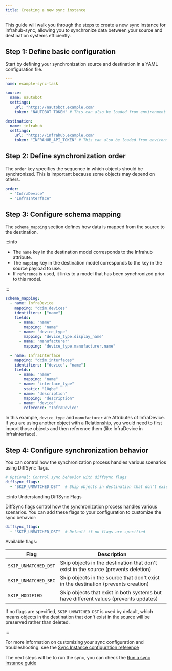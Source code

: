 ```yaml
---
title: Creating a new sync instance
---
```


This guide will walk you through the steps to create a new sync instance for infrahub-sync, allowing you to synchronize data between your source and destination systems efficiently.

## Step 1: Define basic configuration

Start by defining your synchronization source and destination in a YAML configuration file.

```yaml
---
name: example-sync-task

source:
  name: nautobot
  settings:
    url: "https://nautobot.example.com"
    token: "NAUTOBOT_TOKEN" # This can also be loaded from environment variables

destination:
  name: infrahub
  settings:
    url: "https://infrahub.example.com"
    token: "INFRAHUB_API_TOKEN" # This can also be loaded from environment variables
```

## Step 2: Define synchronization order

The `order` key specifies the sequence in which objects should be synchronized. This is important because some objects may depend on others.

```yaml
order:
  - "InfraDevice"
  - "InfraInterface"
```

## Step 3: Configure schema mapping

The `schema_mapping` section defines how data is mapped from the source to the destination.

:::info

- The `name` key in the destination model corresponds to the Infrahub attribute.
- The `mapping` key in the destination model corresponds to the key in the source payload to use.
- If `reference` is used, it links to a model that has been synchronized prior to this model.

:::

```yaml
schema_mapping:
  - name: InfraDevice
    mapping: "dcim.devices"
    identifiers: ["name"]
    fields:
      - name: "name"
        mapping: "name"
      - name: "device_type"
        mapping: "device_type.display_name"
      - name: "manufacturer"
        mapping: "device_type.manufacturer.name"

  - name: InfraInterface
    mapping: "dcim.interfaces"
    identifiers: ["device", "name"]
    fields:
      - name: "name"
        mapping: "name"
      - name: "interface_type"
        static: "10gbe"
      - name: "description"
        mapping: "description"
      - name: "device"
        reference: "InfraDevice"
```

In this example, `device_type` and `manufacturer` are Attributes of InfraDevice. If you are using another object with a Relationship, you would need to first import those objects and then reference them (like InfraDevice in InfraInterface).

## Step 4: Configure synchronization behavior

You can control how the synchronization process handles various scenarios using DiffSync flags.

```yaml
# Optional: Control sync behavior with diffsync flags
diffsync_flags:
  - "SKIP_UNMATCHED_DST"  # Skip objects in destination that don't exist in source
```

:::info Understanding DiffSync Flags

DiffSync flags control how the synchronization process handles various scenarios. You can add these flags to your configuration to customize the sync behavior:

```yaml
diffsync_flags:
  - "SKIP_UNMATCHED_DST"  # Default if no flags are specified
```

Available flags:

| Flag | Description |
|------|-------------|
| `SKIP_UNMATCHED_DST` | Skip objects in the destination that don't exist in the source (prevents deletion) |
| `SKIP_UNMATCHED_SRC` | Skip objects in the source that don't exist in the destination (prevents creation) |
| `SKIP_MODIFIED` | Skip objects that exist in both systems but have different values (prevents updates) |

If no flags are specified, `SKIP_UNMATCHED_DST` is used by default, which means objects in the destination that don't exist in the source will be preserved rather than deleted.

:::

For more information on customizing your sync configuration and troubleshooting, see the [Sync Instance configuration reference](../reference/config)

The next steps will be to run the sync, you can check the [Run a sync instance guide](./run)